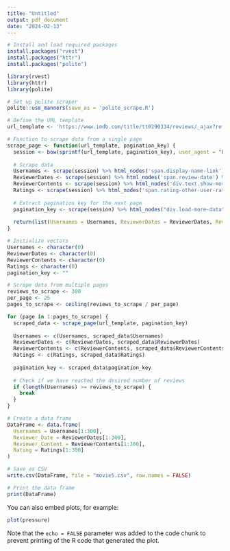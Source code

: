 ```yaml
---
title: "Untitled"
output: pdf_document
date: "2024-02-13"
---
```


```r
# Install and load required packages
install.packages("rvest")
install.packages("httr")
install.packages("polite")
```

```r

library(rvest)
library(httr)
library(polite)
```

```r
# Set up polite scraper
polite::use_manners(save_as = 'polite_scrape.R')
```

```r
# Define the URL template
url_template <- 'https://www.imdb.com/title/tt0290334/reviews/_ajax?ref_=undefined&paginationKey=%s'
```

```r
# Function to scrape data from a single page
scrape_page <- function(url_template, pagination_key) {
  session <- bow(sprintf(url_template, pagination_key), user_agent = "Educational")
 
  # Scrape data
  Usernames <- scrape(session) %>% html_nodes('span.display-name-link') %>% html_text()
  ReviewerDates <- scrape(session) %>% html_nodes('span.review-date') %>% html_text()
  ReviewerContents <- scrape(session) %>% html_nodes('div.text.show-more__control') %>% html_text()
  Ratings <- scrape(session) %>% html_nodes('span.rating-other-user-rating') %>% html_text()
 
  # Extract pagination key for the next page
  pagination_key <- scrape(session) %>% html_nodes("div.load-more-data") %>% html_attr("data-key")
 
  return(list(Usernames = Usernames, ReviewerDates = ReviewerDates, ReviewerContents = ReviewerContents, Ratings = Ratings, pagination_key = pagination_key))
}
```

```r
# Initialize vectors
Usernames <- character(0)
ReviewerDates <- character(0)
ReviewerContents <- character(0)
Ratings <- character(0)
pagination_key <- ""
```

```r
# Scrape data from multiple pages
reviews_to_scrape <- 300
per_page <- 25
pages_to_scrape <- ceiling(reviews_to_scrape / per_page)
```

```r
for (page in 1:pages_to_scrape) {
  scraped_data <- scrape_page(url_template, pagination_key)
 
  Usernames <- c(Usernames, scraped_data$Usernames)
  ReviewerDates <- c(ReviewerDates, scraped_data$ReviewerDates)
  ReviewerContents <- c(ReviewerContents, scraped_data$ReviewerContents)
  Ratings <- c(Ratings, scraped_data$Ratings)
 
  pagination_key <- scraped_data$pagination_key
 
  # Check if we have reached the desired number of reviews
  if (length(Usernames) >= reviews_to_scrape) {
    break
  }
}
```

```r
# Create a data frame
DataFrame <- data.frame(
  Usernames = Usernames[1:300],
  Reviewer_Date = ReviewerDates[1:300],
  Reviewer_Content = ReviewerContents[1:300],
  Rating = Ratings[1:300]
)
```

```r
# Save as CSV
write.csv(DataFrame, file = "movie5.csv", row.names = FALSE)
```

```r
# Print the data frame
print(DataFrame)
```
You can also embed plots, for example:

```r
plot(pressure)
```

Note that the `echo = FALSE` parameter was added to the code chunk to prevent printing of the R code that generated the plot.
